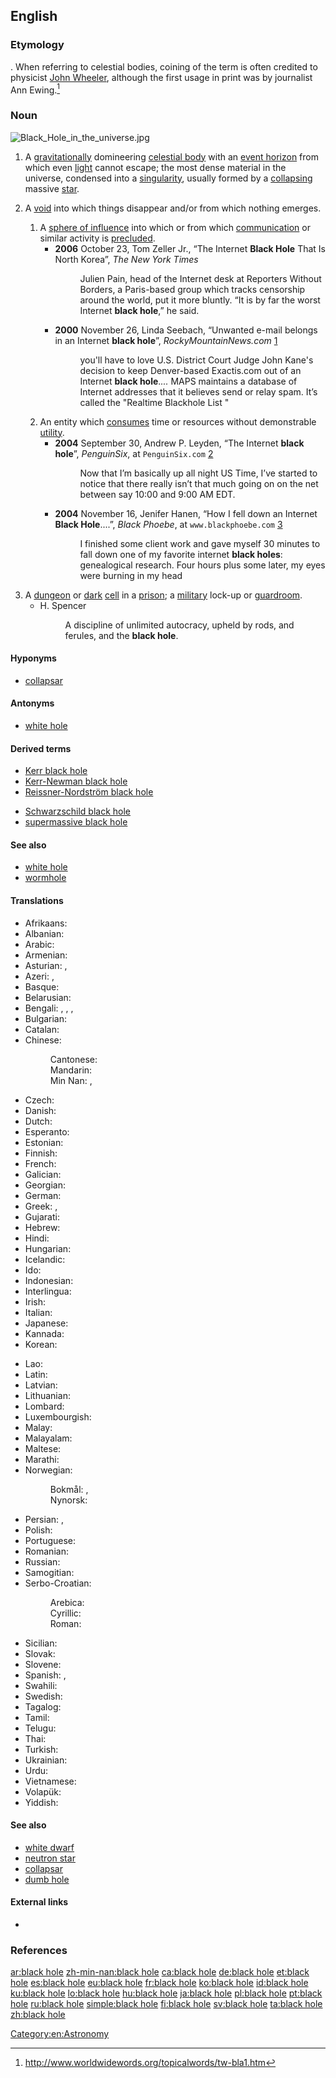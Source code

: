 {{also|blackhole}}
==English==

=== Etymology ===
{{compound|black|hole|lang=en}}. When referring to celestial bodies, coining of the term is often credited to physicist [[w:John Archibald Wheeler|John Wheeler]], although the first usage in print was by journalist Ann Ewing.<ref>http://www.worldwidewords.org/topicalwords/tw-bla1.htm</ref>

===Noun===
[[File:Black Hole in the universe.jpg|thumb]]
{{en-noun|head=[[black]] [[hole]]}}

# A [[gravitation]]ally domineering [[celestial body]] with an [[event horizon]] from which even [[light]] cannot escape; the most dense material in the universe, condensed into a [[singularity]], usually formed by a [[collapse|collapsing]] massive [[star]].
# {{cx|figuratively|lang=en}} A [[void]] into which things disappear and/or from which nothing emerges.
## A [[sphere of influence]] into which or from which [[communication]] or similar activity is [[preclude]]d.
##* '''2006''' October 23, Tom Zeller Jr., “The Internet '''Black Hole''' That Is North Korea”, ''The New York Times''
##*: Julien Pain, head of the Internet desk at Reporters Without Borders, a Paris-based group which tracks censorship around the world, put it more bluntly. “It is by far the worst Internet '''black hole''',” he said.
##* '''2000''' November 26, Linda Seebach, “Unwanted e-mail belongs in an Internet '''black hole'''”, ''RockyMountainNews.com'' [http://rockymountainnews.com/seebach/1126seeba.shtml]
##*: you'll have to love U.S. District Court Judge John Kane's decision to keep Denver-based Exactis.com out of an Internet '''black hole'''.''...'' MAPS maintains a database of Internet addresses that it believes send or relay spam. It’s called the "Realtime Blackhole List<!--,-->"
## An entity which [[consume]]s time or resources without demonstrable [[utility]].
##* '''2004''' September 30, Andrew P. Leyden, “The Internet '''black hole'''”, ''PenguinSix'', at <tt>PenguinSix.com</tt> [http://penguinsix.com/?p=428]<!--http://www.penguinsix.com/blog/archives/2004/09/the_internet_bl.html-->
##*: Now that I’m basically up all night US Time, I’ve started to notice that there really isn’t that much going on on the net between say 10:00 and 9:00 AM EDT.
##* '''2004''' November 16, Jenifer Hanen, “How I fell down an Internet '''Black Hole'''....”, ''Black Phoebe'', at <tt>www.blackphoebe.com</tt> [http://www.blackphoebe.com/msjen/archives/2004/11/how_i_fell_down.html]
##*: I finished some client work and gave myself 30 minutes to fall down one of my favorite internet '''black holes''': genealogical research. Four hours plus some later, my eyes were burning in my head
# A [[dungeon]] or [[dark]] [[cell]] in a [[prison]]; a [[military]] lock-up or [[guardroom]].
#* H. Spencer
#*: A discipline of unlimited autocracy, upheld by rods, and ferules, and the '''black hole'''.

==== Hyponyms ====
* {{sense|celestial body}} [[collapsar]]

==== Antonyms ====
* {{sense|celestial body}} [[white hole]]

====Derived terms====
{{top2}}
* [[Kerr black hole]]
* [[Kerr-Newman black hole]]
* [[Reissner-Nordström black hole]]
{{mid2}}
* [[Schwarzschild black hole]]
* [[supermassive black hole]]
{{bottom}}

====See also====
* [[white hole]]
* [[wormhole]]

====Translations====
{{trans-top|celestial body}}
* Afrikaans: {{t|af|swartgat}}
* Albanian: {{t|sq|vrimë e zezë|f}}
* Arabic: {{t|ar|ثُقْب أَسْوَد|m}}
* Armenian: {{t|hy|սև խոռոչ}}
* Asturian: {{t|ast|furacu prietu|m}}, {{t|ast|fueyu prietu|m}}
* Azeri: {{t|az|qara dəlik}}, {{t|az|qara çuxur}}
* Basque: {{t|eu|zulo beltz}}
* Belarusian: {{t|be|чо́рная дзіра́|f}}
* Bengali: {{t|bn|কৃষ্ণগহ্বর|tr=krishnôgôhbôr|sc=Beng}}, {{t|bn|কৃষ্ণবিবর|tr=krishnôbibôr|sc=Beng}}, {{t|bn|ব্ল্যাকহোল|tr=blêk-hol|sc=Beng}}, {{t|bn|ব্ল্যাক হোল|tr=blêk hol|sc=Beng}}
* Bulgarian: {{t|bg|че́рна ду́пка|f}}
* Catalan: {{t|ca|forat negre|m}}
* Chinese:
*: Cantonese: {{t|yue|黑洞|tr=hak1 dung6|sc=Hani}}
*: Mandarin: {{t+|cmn|黑洞|tr=hēidòng|sc=Hani}}
*: Min Nan: {{t|nan|烏空|sc=Hans}}, {{t|nan|乌空|tr=[[o͘-khang]]|sc=Hans}}
* Czech: {{t+|cs|černá díra|f}}
* Danish: {{t|da|sort hul}}
* Dutch: {{t+|nl|zwart gat|n}}
* Esperanto: {{t|eo|nigra truo}}
* Estonian: {{t|et|must auk}}
* Finnish: {{t+|fi|musta aukko}}
* French: {{t+|fr|trou noir|m}}
* Galician: {{t+|gl|burato negro|m}}
* Georgian: {{t|ka|შავი ხვრელი}}
* German: {{t+|de|schwarzes Loch|n}}
* Greek: {{t+|el|μαύρη τρύπα|f}}, {{t|el|μελανή οπή|f}}
* Gujarati: {{t|gu|કૃષ્ણ વિવર|sc=Gujr|tr=kr̥ṣṇa vivar}}
* Hebrew: {{t+|he|חֹר שָׁחֹר|m}}
* Hindi: {{t|hi|काल कोठरी|f|tr=kāl koṭhrī|sc=Deva}}
* Hungarian: {{t+|hu|fekete lyuk}}
* Icelandic: {{t+|is|svarthol}}
* Ido: {{t|io|nigra truo}}
* Indonesian: {{t|id|lubang hitam}}
* Interlingua: {{t|ia|cavo nigre}}
* Irish: {{t|ga|dúpholl|m}}
* Italian: {{t|it|buco nero|m}}
* Japanese: {{t+|ja|ブラックホール|tr=burakku hōru}}
* Kannada: {{t+|kn|ಕಪ್ಪು ಕುಳಿ}}
* Korean: {{t+|ko|블랙홀}}
{{trans-mid}}
* Lao: {{t+|lo|ຂຸມດຳ}}
* Latin: {{t|la|gurges ater|m}}
* Latvian: {{t|lv|melnais caurums}}
* Lithuanian: {{t|lt|juodoji skylė|f}}
* Lombard: {{t|lmo|büüs negru}}
* Luxembourgish: {{t|lb|schwaarzt Lach|n}}
* Malay: {{t|ms|lohong hitam}}
* Malayalam: {{t|ml|തമോദ്വാരം}}
* Maltese: {{t|mt|toqba sewda|f}}
* Marathi: {{t|mr|कृष्णविवर|sc=Deva|tr=kr̥ṣṇavivar}}
* Norwegian:
*: Bokmål: {{t|no|svart hull}}, {{t|no|sort hull}}
*: Nynorsk: {{t|nn|svart hòl}}
* Persian: {{t|fa|سیاه‌چاله فضایی|tr=siyâh-čâle fazâyi|sc=fa-Arab}}, {{t|fa|سیاه‌چاله|tr=siyâh-čâle|sc=fa-Arab}}
* Polish: {{t+|pl|czarna dziura|f}}
* Portuguese: {{t+|pt|buraco negro|m}}
* Romanian: {{t|ro|gaură neagră|f}}
* Russian: {{t+|ru|чёрная дыра́|f}}
* Samogitian: {{t|sgs|jouduojė skīlie|f}}
* Serbo-Croatian:
*: Arebica: {{t|sh|ڄرنآ رۆپآ|f|sc=Arab}}
*: Cyrillic: {{t|sh|црна рупа|f|sc=Cyrl}}
*: Roman: {{t|sh|crna rupa|f}}
* Sicilian: {{t|scn|purtùsu nìuru|m}}
* Slovak: {{t|sk|čierna diera|f}}
* Slovene: {{t|sl|črna luknja|f}}
* Spanish: {{t+|es|agujero negro|m}}, {{t+|es|hoyo negro|m}}
* Swahili: {{t|sw|shimo jeusi}}
* Swedish: {{t+|sv|svart hål|n}}
* Tagalog: {{t|tl|itim na butas}}
* Tamil: {{t|ta|கருங்குழி}}
* Telugu: {{t|te|కాలబిలము}}
* Thai: {{t|th|หลุมดำ|tr=lŏom dam|sc=Thai}}
* Turkish: {{t+|tr|kara delik}}
* Ukrainian: {{t|uk|чо́рна діра́|f}}
* Urdu: {{t|ur|ثقب اسود|suqb asvad|sc=ur-Arab}}
* Vietnamese: {{t|vi|hố đen}}
* Volapük: {{t|vo|siblägahog}}
* Yiddish: {{t|yi|שוואַרצע לאָך}}
{{trans-bottom}}

====See also====
* [[white dwarf]]
* [[neutron star]]
* [[collapsar]]
* [[dumb hole]]

====External links====
* {{pedialite}}

===References===
<references/>

[[Category:en:Astronomy]]

[[ar:black hole]]
[[zh-min-nan:black hole]]
[[ca:black hole]]
[[de:black hole]]
[[et:black hole]]
[[es:black hole]]
[[eu:black hole]]
[[fr:black hole]]
[[ko:black hole]]
[[id:black hole]]
[[ku:black hole]]
[[lo:black hole]]
[[hu:black hole]]
[[ja:black hole]]
[[pl:black hole]]
[[pt:black hole]]
[[ru:black hole]]
[[simple:black hole]]
[[fi:black hole]]
[[sv:black hole]]
[[ta:black hole]]
[[zh:black hole]]